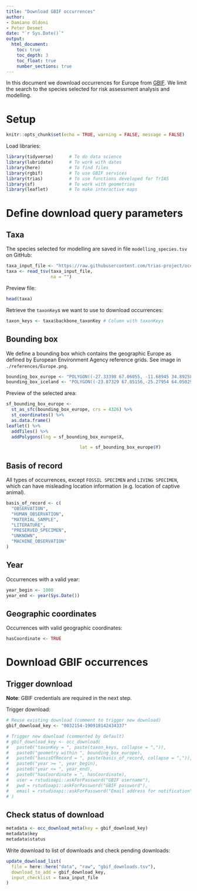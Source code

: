 ```yaml
---
title: "Download GBIF occurrences"
author:
- Damiano Oldoni
- Peter Desmet
date: "`r Sys.Date()`"
output:
  html_document:
    toc: true
    toc_depth: 3
    toc_float: true
    number_sections: true
---
```


In this document we download occurrences for Europe from [GBIF](https://www.gbif.org). We limit the search to the species selected for risk assessment analysis and modelling.

# Setup

```r
knitr::opts_chunk$set(echo = TRUE, warning = FALSE, message = FALSE)
```

Load libraries:

```r
library(tidyverse)      # To do data science
library(lubridate)      # To work with dates
library(here)           # To find files
library(rgbif)          # To use GBIF services
library(trias)          # To use functions developed for TrIAS
library(sf)             # To work with geometries
library(leaflet)        # To make interactive maps
```

# Define download query parameters

## Taxa

The species selected for modelling are saved in file `modelling_species.tsv` on GitHub:

```r
taxa_input_file <- "https://raw.githubusercontent.com/trias-project/occ-processing/master/references/modelling_species.tsv"
taxa <- read_tsv(taxa_input_file,
                 na = "")
```

Preview file:

```r
head(taxa)
```

Retrieve the `taxonKey`s we want to use to download occurrences:

```r
taxon_keys <- taxa$backbone_taxonKey # Column with taxonKeys
```

## Bounding box

We define a bounding box which contains the geographic Europe as defined by European Environment Agency reference grids. See image in `./references/Europe.png`.

```r
bounding_box_europe <- "POLYGON((-27.33398 67.06055, -11.68945 34.89258, 24.3457 29.0918, 40.86914 33.83789, 45.90088 37.02393, 43.1543 48.7793, 37.79297 57.12891, 34.27734 75.76172, -15.99609 76.46484, -27.33398 67.06055))"
bounding_box_iceland <- "POLYGON((-23.87329 67.85156,-25.27954 64.05029,-23.96118 62.44629,-15.8313 62.31445,-13.31543 63.80859,-12.7002 65.6543,-15.24902 67.58789,-23.87329 67.85156))"
```

Preview of the selected area:

```r
sf_bounding_box_europe <- 
  st_as_sfc(bounding_box_europe, crs = 4326) %>%
  st_coordinates() %>%
  as.data.frame()
leaflet() %>%
  addTiles() %>%
  addPolygons(lng = sf_bounding_box_europe$X, 

                            lat = sf_bounding_box_europe$Y)
```

## Basis of record

All types of occurrences, except `FOSSIL SPECIMEN` and `LIVING SPECIMEN`, which can have misleading location information (e.g. location of captive animal).

```r
basis_of_record <- c(
  "OBSERVATION", 
  "HUMAN_OBSERVATION",
  "MATERIAL_SAMPLE", 
  "LITERATURE", 
  "PRESERVED_SPECIMEN", 
  "UNKNOWN", 
  "MACHINE_OBSERVATION"
)
```

## Year

Occurrences with a valid year:

```r
year_begin <- 1000
year_end <- year(Sys.Date())
```

## Geographic coordinates

Occurrences with valid geographic coordinates:

```r
hasCoordinate <- TRUE
```

# Download GBIF occurrences

## Trigger download

**Note**: GBIF credentials are required in the next step. 

Trigger download:

```r
# Reuse existing download (comment to trigger new download)
gbif_download_key <- "0032154-190918142434337"

# Trigger new download (commented by default)
# gbif_download_key <- occ_download(
#   paste0("taxonKey = ", paste(taxon_keys, collapse = ",")),
#   paste0("geometry within ", bounding_box_europe),
#   paste0("basisOfRecord = ", paste(basis_of_record, collapse = ",")),
#   paste0("year >= ", year_begin),
#   paste0("year <= ", year_end),
#   paste0("hasCoordinate = ", hasCoordinate),
#   user = rstudioapi::askForPassword("GBIF username"),
#   pwd = rstudioapi::askForPassword("GBIF password"),
#   email = rstudioapi::askForPassword("Email address for notification")
# )
```

## Check status of download

```r
metadata <- occ_download_meta(key = gbif_download_key)
metadata$key
metadata$status
```

Write download to list of downloads and check pending downloads:

```r
update_download_list(
  file = here::here("data", "raw", "gbif_downloads.tsv"), 
  download_to_add = gbif_download_key, 
  input_checklist = taxa_input_file
)
```
